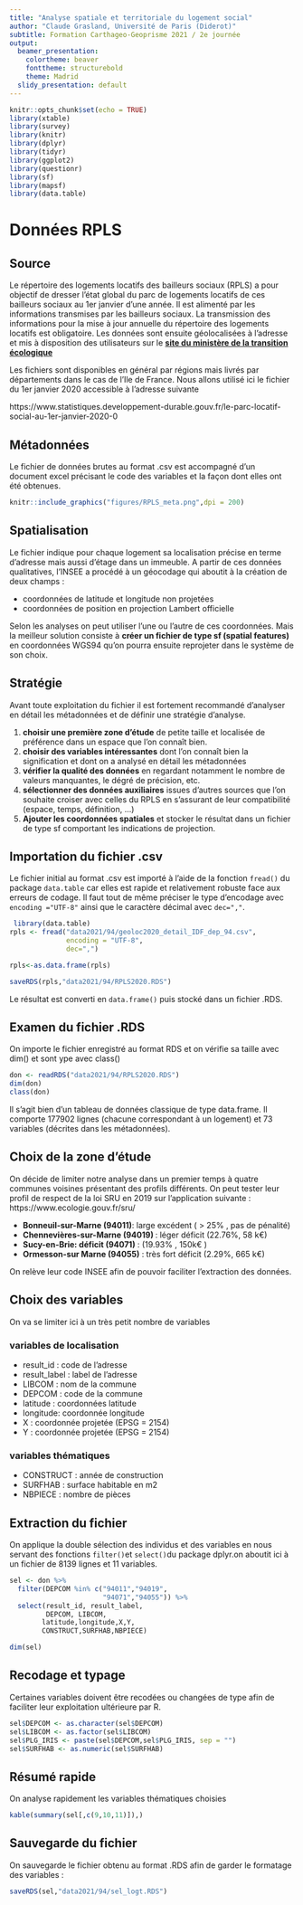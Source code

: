 ```yaml
---
title: "Analyse spatiale et territoriale du logement social"
author: "Claude Grasland, Université de Paris (Diderot)"
subtitle: Formation Carthageo-Geoprisme 2021 / 2e journée
output:
  beamer_presentation:
    colortheme: beaver
    fonttheme: structurebold
    theme: Madrid
  slidy_presentation: default
---
```


```r
knitr::opts_chunk$set(echo = TRUE)
library(xtable)
library(survey)
library(knitr)
library(dplyr)
library(tidyr)
library(ggplot2)
library(questionr)
library(sf)
library(mapsf)
library(data.table)
```



# Données RPLS


## Source

Le répertoire des logements locatifs des bailleurs sociaux (RPLS) a pour objectif de dresser l’état global du parc de logements locatifs de ces bailleurs sociaux au 1er janvier d’une année. Il est alimenté par les informations transmises par les bailleurs sociaux. La transmission des informations pour la mise à jour annuelle du répertoire des logements locatifs est obligatoire. Les données sont ensuite géolocalisées à l'adresse et mis à disposition des utilisateurs sur le [**site du ministère de la transition écologique**](https://www.statistiques.developpement-durable.gouv.fr/logement) 

Les fichiers sont disponibles en général par régions mais livrés par départements dans le cas de l'Ile de France. Nous allons utilisé ici le fichier du 1er janvier 2020 accessible à l'adresse suivante

https://www.statistiques.developpement-durable.gouv.fr/le-parc-locatif-social-au-1er-janvier-2020-0


## Métadonnées

Le fichier de données brutes au format .csv est accompagné d'un document excel précisant le code des variables et la façon dont elles ont été obtenues.

```r
knitr::include_graphics("figures/RPLS_meta.png",dpi = 200)
```


## Spatialisation

Le fichier indique pour chaque logement sa localisation précise en terme d'adresse mais aussi d'étage dans un immeuble. A partir de ces données qualitatives, l'INSEE a procédé à un géocodage qui aboutit à la création de deux champs  :

- coordonnées de latitude et longitude non projetées 
- coordonnées de position en projection Lambert officielle

Selon les analyses on peut utiliser l'une ou l'autre de ces coordonnées. Mais la meilleur solution consiste à **créer un fichier de type sf (spatial features)** en coordonnées WGS94 qu'on pourra ensuite reprojeter dans le système de son choix. 



## Stratégie

Avant toute exploitation du fichier il est fortement recommandé d'analyser en détail les métadonnées et de définir une stratégie d'analyse. 

1. **choisir une première zone d'étude** de petite taille et localisée de préférence dans un espace que l'on connaît bien.
2. **choisir des variables intéressantes** dont l'on connaît bien la signification et dont on a analysé en détail les métadonnées 
3. **vérifier la qualité des données** en regardant notamment le nombre de valeurs manquantes, le dégré de précision, etc. 
4. **sélectionner des données auxiliaires** issues d'autres sources que l'on souhaite croiser avec celles du RPLS en s'assurant de leur compatibilité (espace, temps, définition, ...) 
5. **Ajouter les coordonnées spatiales** et stocker le résultat dans un fichier de type sf comportant les indications de projection.


## Importation du fichier .csv 

Le fichier initial au format .csv est importé à l'aide de la fonction `fread()` du package `data.table` car elles est rapide et relativement robuste face aux erreurs de codage. Il faut tout de même préciser le type d'encodage avec `encoding ="UTF-8"` ainsi que le caractère décimal avec `dec=","`. 

```r
 library(data.table)
rpls <- fread("data2021/94/geoloc2020_detail_IDF_dep_94.csv",
              encoding = "UTF-8",
              dec=",")

rpls<-as.data.frame(rpls)

saveRDS(rpls,"data2021/94/RPLS2020.RDS")
```

Le résultat est converti en `data.frame()` puis stocké dans un fichier .RDS.

## Examen du fichier .RDS

On importe le fichier enregistré au format RDS et on vérifie sa taille avec dim() et sont ype avec class()

```r
don <- readRDS("data2021/94/RPLS2020.RDS")
dim(don)
class(don)

```
Il s'agit bien d'un tableau de données classique de type data.frame. Il comporte 177902 lignes (chacune correspondant à un logement) et 73 variables (décrites dans les métadonnées).

## Choix de la zone d'étude

On décide de limiter notre analyse dans un premier temps à quatre communes voisines présentant des profils différents. On peut tester leur profil de respect de la loi SRU en 2019 sur l'application suivante : https://www.ecologie.gouv.fr/sru/

- **Bonneuil-sur-Marne (94011)**: large excédent ( > 25% , pas de pénalité)
- **Chennevières-sur-Marne (94019) ** : léger déficit (22.76%, 58 k€)
- **Sucy-en-Brie: déficit (94071)** : (19.93% , 150k€ ) 
- **Ormesson-sur Marne (94055)** : très fort déficit (2.29%, 665 k€)

On relève leur code INSEE afin de pouvoir faciliter l'extraction des données.

## Choix des variables 

On va se limiter ici à un très petit nombre de variables 

### variables de localisation
- result_id : code de l'adresse
- result_label : label de l'adresse
- LIBCOM : nom de la commune
- DEPCOM : code de la commune
- latitude : coordonnées latitude
- longitude: coordonnée longitude
- X : coordonnée projetée (EPSG = 2154)
- Y : coordonnée projetée (EPSG = 2154)

### variables thématiques
- CONSTRUCT : année de construction
- SURFHAB : surface habitable en m2
- NBPIECE : nombre de pièces





## Extraction du fichier

On applique la double sélection des individus et des variables en nous servant des fonctions `filter()`et `select()`du package dplyr.on aboutit ici à un fichier de 8139 lignes et 11 variables. 

```r
sel <- don %>% 
  filter(DEPCOM %in% c("94011","94019",
                       "94071","94055")) %>%
  select(result_id, result_label,
         DEPCOM, LIBCOM, 
        latitude,longitude,X,Y,
        CONSTRUCT,SURFHAB,NBPIECE) 

dim(sel)
```
## Recodage et typage

Certaines variables doivent être recodées ou changées de type afin de faciliter leur exploitation ultérieure par R.

```r
sel$DEPCOM <- as.character(sel$DEPCOM)
sel$LIBCOM <- as.factor(sel$LIBCOM)
sel$PLG_IRIS <- paste(sel$DEPCOM,sel$PLG_IRIS, sep = "")
sel$SURFHAB <- as.numeric(sel$SURFHAB)

```


## Résumé rapide

On analyse rapidement les variables thématiques choisies

```r
kable(summary(sel[,c(9,10,11)]),)
```

## Sauvegarde du fichier

On sauvegarde le fichier obtenu au format .RDS afin de garder le formatage des variables : 

```r
saveRDS(sel,"data2021/94/sel_logt.RDS")
```







